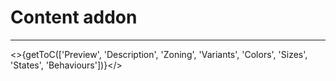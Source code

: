 

<Meta title="UI Components/Content addon [layout]/Overview" />


# Content addon
---

<>{getToC(['Preview', 'Description', 'Zoning', 'Variants', 'Colors', 'Sizes', 'States', 'Behaviours'])}</>

<DesignContentAddon />


